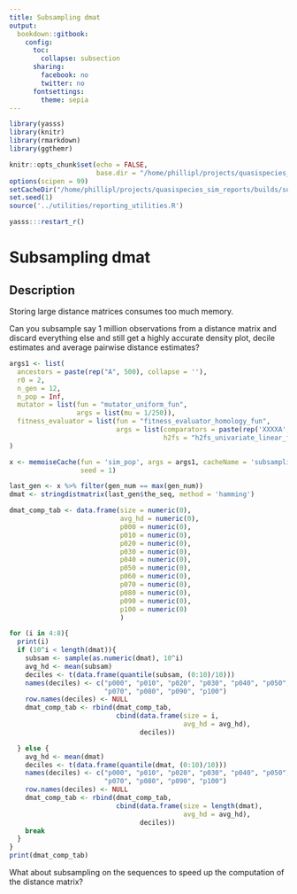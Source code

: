 ```yaml
---
title: Subsampling dmat
output: 
  bookdown::gitbook:
    config:
      toc:
        collapse: subsection
      sharing:
        facebook: no
        twitter: no
      fontsettings:
        theme: sepia
---
```


```r
library(yasss)
library(knitr)
library(rmarkdown)
library(ggthemr)

knitr::opts_chunk$set(echo = FALSE,
                      base.dir = "/home/phillipl/projects/quasispecies_sim_reports/builds/subsampling_dmat/figures")
options(scipen = 99)
setCacheDir("/home/phillipl/projects/quasispecies_sim_reports/builds/subsampling_dmat/simpleCache")
set.seed(1)
source('../utilities/reporting_utilities.R')
```

```r
yasss:::restart_r()
```

# Subsampling dmat

## Description

Storing large distance matrices consumes too much memory.

Can you subsample say 1 million observations from a distance matrix and discard everything else and still get a highly accurate density plot, decile estimates and average pairwise distance estimates?

```r
args1 <- list(
  ancestors = paste(rep("A", 500), collapse = ''),
  r0 = 2,
  n_gen = 12,
  n_pop = Inf,
  mutator = list(fun = "mutator_uniform_fun",
                 args = list(mu = 1/250)),
  fitness_evaluator = list(fun = "fitness_evaluator_homology_fun",
                           args = list(comparators = paste(rep('XXXXA', 100), collapse = ''),
                                       h2fs = "h2fs_univariate_linear_fun"))
)

x <- memoiseCache(fun = 'sim_pop', args = args1, cacheName = 'subsampling_dmat', 
                  seed = 1)
```

```r
last_gen <- x %>% filter(gen_num == max(gen_num))
dmat <- stringdistmatrix(last_gen$the_seq, method = 'hamming')

dmat_comp_tab <- data.frame(size = numeric(0),
                            avg_hd = numeric(0),
                            p000 = numeric(0),
                            p010 = numeric(0),
                            p020 = numeric(0),
                            p030 = numeric(0),
                            p040 = numeric(0),
                            p050 = numeric(0),
                            p060 = numeric(0),
                            p070 = numeric(0),
                            p080 = numeric(0),
                            p090 = numeric(0),
                            p100 = numeric(0)
                            )

for (i in 4:8){
  print(i)
  if (10^i < length(dmat)){
    subsam <- sample(as.numeric(dmat), 10^i)
    avg_hd <- mean(subsam)
    deciles <- t(data.frame(quantile(subsam, (0:10)/10)))
    names(deciles) <- c("p000", "p010", "p020", "p030", "p040", "p050", "p060",
                        "p070", "p080", "p090", "p100")
    row.names(deciles) <- NULL
    dmat_comp_tab <- rbind(dmat_comp_tab,
                           cbind(data.frame(size = i, 
                                            avg_hd = avg_hd),
                                 deciles))

  } else {
    avg_hd <- mean(dmat)
    deciles <- t(data.frame(quantile(dmat, (0:10)/10)))
    names(deciles) <- c("p000", "p010", "p020", "p030", "p040", "p050", "p060",
                        "p070", "p080", "p090", "p100")
    row.names(deciles) <- NULL
    dmat_comp_tab <- rbind(dmat_comp_tab,
                           cbind(data.frame(size = length(dmat), 
                                            avg_hd = avg_hd),
                                 deciles))
    break
  }
}
print(dmat_comp_tab)
```

What about subsampling on the sequences to speed up the computation of the distance matrix?

```r
```

